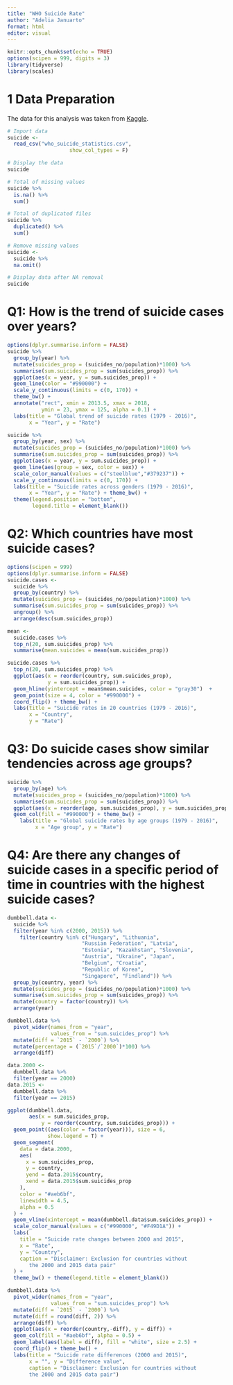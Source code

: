 ```yaml
---
title: "WHO Suicide Rate"
author: "Adelia Januarto"
format: html
editor: visual
---
```


```r
knitr::opts_chunk$set(echo = TRUE)
options(scipen = 999, digits = 3)
library(tidyverse)
library(scales)
```

# 1 Data Preparation

The data for this analysis was taken from [Kaggle](https://www.kaggle.com/datasets/szamil/who-suicide-statistics).

```r
# Import data
suicide <- 
  read_csv("who_suicide_statistics.csv",
                    show_col_types = F)

# Display the data
suicide
```

```r
# Total of missing values
suicide %>% 
  is.na() %>%
  sum()
```

```r
# Total of duplicated files
suicide %>%
  duplicated() %>%
  sum()
```

```r
# Remove missing values
suicide <- 
  suicide %>%
  na.omit()

# Display data after NA removal
suicide
```

# Q1: How is the trend of suicide cases over years?

```r
options(dplyr.summarise.inform = FALSE)
suicide %>%
  group_by(year) %>%
  mutate(suicides_prop = (suicides_no/population)*1000) %>%
  summarise(sum.suicides_prop = sum(suicides_prop)) %>%
  ggplot(aes(x = year, y = sum.suicides_prop)) + 
  geom_line(color = "#990000") + 
  scale_y_continuous(limits = c(0, 170)) +
  theme_bw() +
  annotate("rect", xmin = 2013.5, xmax = 2018, 
           ymin = 23, ymax = 125, alpha = 0.1) +
  labs(title = "Global trend of suicide rates (1979 - 2016)", 
       x = "Year", y = "Rate")
```

```r
suicide %>%
  group_by(year, sex) %>%
  mutate(suicides_prop = (suicides_no/population)*1000) %>%
  summarise(sum.suicides_prop = sum(suicides_prop)) %>%
  ggplot(aes(x = year, y = sum.suicides_prop)) + 
  geom_line(aes(group = sex, color = sex)) +
  scale_color_manual(values = c("steelblue","#379237")) +
  scale_y_continuous(limits = c(0, 170)) +
  labs(title = "Suicide rates across genders (1979 - 2016)", 
       x = "Year", y = "Rate") + theme_bw() +
  theme(legend.position = "bottom", 
        legend.title = element_blank())
```

# Q2: Which countries have most suicide cases?

```r
options(scipen = 999)
options(dplyr.summarise.inform = FALSE)
suicide.cases <-
  suicide %>%
  group_by(country) %>%
  mutate(suicides_prop = (suicides_no/population)*1000) %>%
  summarise(sum.suicides_prop = sum(suicides_prop)) %>%
  ungroup() %>%
  arrange(desc(sum.suicides_prop))

mean <- 
  suicide.cases %>%
  top_n(20, sum.suicides_prop) %>%
  summarise(mean.suicides = mean(sum.suicides_prop))

suicide.cases %>%
  top_n(20, sum.suicides_prop) %>%
  ggplot(aes(x = reorder(country, sum.suicides_prop), 
             y = sum.suicides_prop)) +
  geom_hline(yintercept = mean$mean.suicides, color = "gray30")  +
  geom_point(size = 4, color = "#990000") +
  coord_flip() + theme_bw() +
  labs(title = "Suicide rates in 20 countries (1979 - 2016)", 
       x = "Country",
       y = "Rate")
```

# Q3: Do suicide cases show similar tendencies across age groups?

```r
suicide %>%
  group_by(age) %>%
  mutate(suicides_prop = (suicides_no/population)*1000) %>%
  summarise(sum.suicides_prop = sum(suicides_prop)) %>%
  ggplot(aes(x = reorder(age, sum.suicides_prop), y = sum.suicides_prop)) +
  geom_col(fill = "#990000") + theme_bw() +
    labs(title = "Global suicide rates by age groups (1979 - 2016)",
         x = "Age group", y = "Rate")
```

# Q4: Are there any changes of suicide cases in a specific period of time in countries with the highest suicide cases?

```r
dumbbell.data <- 
  suicide %>%
  filter(year %in% c(2000, 2015)) %>%
    filter(country %in% c("Hungary", "Lithuania", 
                        "Russian Federation", "Latvia", 
                        "Estonia", "Kazakhstan", "Slovenia", 
                        "Austria", "Ukraine", "Japan",
                        "Belgium", "Croatia", 
                        "Republic of Korea", 
                        "Singapore", "Findland")) %>%
  group_by(country, year) %>%
  mutate(suicides_prop = (suicides_no/population)*1000) %>%
  summarise(sum.suicides_prop = sum(suicides_prop)) %>%
  mutate(country = factor(country)) %>%
  arrange(year)

dumbbell.data %>%
  pivot_wider(names_from = "year", 
              values_from = "sum.suicides_prop") %>%
  mutate(diff = `2015` - `2000`) %>%
  mutate(percentage = (`2015`/`2000`)*100) %>%
  arrange(diff)
```

```r
data.2000 <-
  dumbbell.data %>%
  filter(year == 2000)
data.2015 <-
  dumbbell.data %>%
  filter(year == 2015)

ggplot(dumbbell.data, 
       aes(x = sum.suicides_prop,
           y = reorder(country, sum.suicides_prop))) +
  geom_point((aes(color = factor(year))), size = 6,
             show.legend = T) +
  geom_segment(
    data = data.2000,
    aes(
      x = sum.suicides_prop,
      y = country,
      yend = data.2015$country,
      xend = data.2015$sum.suicides_prop
    ),
    color = "#aeb6bf",
    linewidth = 4.5,
    alpha = 0.5
  ) +
  geom_vline(xintercept = mean(dumbbell.data$sum.suicides_prop)) +
  scale_color_manual(values = c("#990000", "#F49D1A")) +
  labs(
    title = "Suicide rate changes between 2000 and 2015",
    x = "Rate",
    y = "Country",
    caption = "Disclaimer: Exclusion for countries without
       the 2000 and 2015 data pair"
  ) +
  theme_bw() + theme(legend.title = element_blank()) 
```

```r
dumbbell.data %>%
  pivot_wider(names_from = "year",
              values_from = "sum.suicides_prop") %>%
  mutate(diff = `2015` - `2000`) %>%
  mutate(diff = round(diff, 2)) %>%
  arrange(diff) %>%
  ggplot(aes(x = reorder(country,-diff), y = diff)) +
  geom_col(fill = "#aeb6bf", alpha = 0.5) + 
  geom_label(aes(label = diff), fill = "white", size = 2.5) +
  coord_flip() + theme_bw() + 
  labs(title = "Suicide rate differences (2000 and 2015)",
       x = "", y = "Difference value",
       caption = "Disclaimer: Exclusion for countries without
       the 2000 and 2015 data pair")
```
